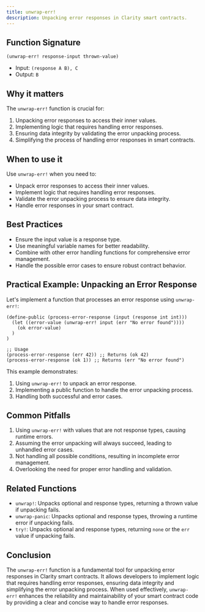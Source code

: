 ```yaml
---
title: unwrap-err!
description: Unpacking error responses in Clarity smart contracts.
---
```


## Function Signature

```clarity
(unwrap-err! response-input thrown-value)
```

- Input: `(response A B), C`
- Output: `B`

## Why it matters

The `unwrap-err!` function is crucial for:

1. Unpacking error responses to access their inner values.
2. Implementing logic that requires handling error responses.
3. Ensuring data integrity by validating the error unpacking process.
4. Simplifying the process of handling error responses in smart contracts.

## When to use it

Use `unwrap-err!` when you need to:

- Unpack error responses to access their inner values.
- Implement logic that requires handling error responses.
- Validate the error unpacking process to ensure data integrity.
- Handle error responses in your smart contract.

## Best Practices

- Ensure the input value is a response type.
- Use meaningful variable names for better readability.
- Combine with other error handling functions for comprehensive error management.
- Handle the possible error cases to ensure robust contract behavior.

## Practical Example: Unpacking an Error Response

Let's implement a function that processes an error response using `unwrap-err!`:

```clarity
(define-public (process-error-response (input (response int int)))
  (let ((error-value (unwrap-err! input (err "No error found"))))
    (ok error-value)
  )
)

;; Usage
(process-error-response (err 42)) ;; Returns (ok 42)
(process-error-response (ok 1)) ;; Returns (err "No error found")
```

This example demonstrates:
1. Using `unwrap-err!` to unpack an error response.
2. Implementing a public function to handle the error unpacking process.
3. Handling both successful and error cases.

## Common Pitfalls

1. Using `unwrap-err!` with values that are not response types, causing runtime errors.
2. Assuming the error unpacking will always succeed, leading to unhandled error cases.
3. Not handling all possible conditions, resulting in incomplete error management.
4. Overlooking the need for proper error handling and validation.

## Related Functions

- `unwrap!`: Unpacks optional and response types, returning a thrown value if unpacking fails.
- `unwrap-panic`: Unpacks optional and response types, throwing a runtime error if unpacking fails.
- `try!`: Unpacks optional and response types, returning `none` or the `err` value if unpacking fails.

## Conclusion

The `unwrap-err!` function is a fundamental tool for unpacking error responses in Clarity smart contracts. It allows developers to implement logic that requires handling error responses, ensuring data integrity and simplifying the error unpacking process. When used effectively, `unwrap-err!` enhances the reliability and maintainability of your smart contract code by providing a clear and concise way to handle error responses.
